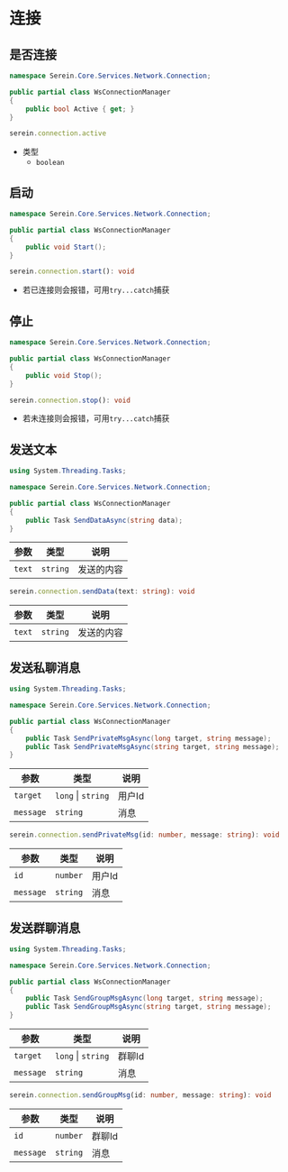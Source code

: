 # 连接


## 是否连接

<Tabs groupId="lang">

<TabItem value="cs" label="C#" >

```cs
namespace Serein.Core.Services.Network.Connection;

public partial class WsConnectionManager
{
    public bool Active { get; }
}
```

</TabItem>

<TabItem value="js" label="JavaScript" >

```ts
serein.connection.active
```

- 类型
  - `boolean`

</TabItem>

</Tabs>

## 启动

<Tabs groupId="lang">

<TabItem value="cs" label="C#" >

```cs
namespace Serein.Core.Services.Network.Connection;

public partial class WsConnectionManager
{
    public void Start();
}
```

</TabItem>

<TabItem value="js" label="JavaScript" >

```ts
serein.connection.start(): void
```

</TabItem>

</Tabs>

- 若已连接则会报错，可用`try...catch`捕获

## 停止

<Tabs groupId="lang">

<TabItem value="cs" label="C#" >

```cs
namespace Serein.Core.Services.Network.Connection;

public partial class WsConnectionManager
{
    public void Stop();
}
```

</TabItem>

<TabItem value="js" label="JavaScript" >

```ts
serein.connection.stop(): void
```

</TabItem>

</Tabs>

- 若未连接则会报错，可用`try...catch`捕获

## 发送文本

<Tabs groupId="lang">

<TabItem value="cs" label="C#" >

```cs
using System.Threading.Tasks;

namespace Serein.Core.Services.Network.Connection;

public partial class WsConnectionManager
{
    public Task SendDataAsync(string data);
}
```

| 参数   | 类型     | 说明       |
| ------ | -------- | ---------- |
| `text` | `string` | 发送的内容 |

</TabItem>

<TabItem value="js" label="JavaScript" >

```ts
serein.connection.sendData(text: string): void
```

| 参数   | 类型     | 说明       |
| ------ | -------- | ---------- |
| `text` | `string` | 发送的内容 |

</TabItem>

</Tabs>

## 发送私聊消息

<Tabs groupId="lang">

<TabItem value="cs" label="C#" >


```cs
using System.Threading.Tasks;

namespace Serein.Core.Services.Network.Connection;

public partial class WsConnectionManager
{
    public Task SendPrivateMsgAsync(long target, string message);
    public Task SendPrivateMsgAsync(string target, string message);
}
```

| 参数      | 类型     | 说明   |
| --------- | -------- | ------ |
| `target`      | `long` \| `string`| 用户Id |
| `message` | `string` | 消息   |

</TabItem>

<TabItem value="js" label="JavaScript" >

```ts
serein.connection.sendPrivateMsg(id: number, message: string): void
```

| 参数      | 类型     | 说明   |
| --------- | -------- | ------ |
| `id`      | `number` | 用户Id |
| `message` | `string` | 消息   |

</TabItem>

</Tabs>

## 发送群聊消息

<Tabs groupId="lang">

<TabItem value="cs" label="C#" >

```cs
using System.Threading.Tasks;

namespace Serein.Core.Services.Network.Connection;

public partial class WsConnectionManager
{
    public Task SendGroupMsgAsync(long target, string message);
    public Task SendGroupMsgAsync(string target, string message);
}
```

| 参数      | 类型     | 说明   |
| --------- | -------- | ------ |
| `target`      | `long` \| `string`| 群聊Id |
| `message` | `string` | 消息   |

</TabItem>

<TabItem value="js" label="JavaScript" >

```ts
serein.connection.sendGroupMsg(id: number, message: string): void
```

| 参数      | 类型     | 说明   |
| --------- | -------- | ------ |
| `id`      | `number` | 群聊Id |
| `message` | `string` | 消息   |

</TabItem>

</Tabs>

